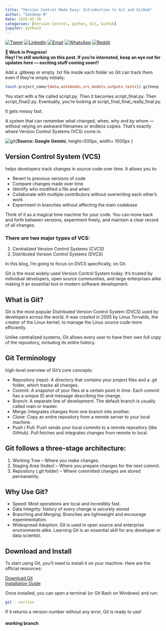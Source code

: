 ```yaml
---
title: "Version Control Made Easy: Introduction to Git and GitHub"
author: "Sandeep N"
date: 2025-05-30
categories: [Version Control, python, Git, Github]
jupyter: python3
---
```


[![Tweet](https://img.shields.io/badge/Tweet-Share_on_Twitter-1DA1F2?logo=twitter)](https://twitter.com/intent/tweet?text=Check%20out%20this%20post!&url=https%3A%2F%2Fsandeepnarasimhan.github.io%2FNeural-Notes%2Fposts%2FVenvs.html)
[![LinkedIn](https://img.shields.io/badge/Share-LinkedIn-blue?logo=linkedin)](https://www.linkedin.com/sharing/share-offsite/?url=https%3A%2F%2Fsandeepnarasimhan.github.io%2FNeural-Notes%2Fposts%2FVenvs.html)
[![Email](https://img.shields.io/badge/Email-Share_via_Email-red?logo=gmail)](mailto:?subject=Interesting%20Post&body=Check%20out%20this%20blog%20post%3A%20https%3A%2F%2Fsandeepnarasimhan.github.io%2FNeural-Notes%2Fposts%2FVenvs.html)
[![WhatsApp](https://img.shields.io/badge/WhatsApp-Share-25D366?logo=whatsapp&logoColor=white)](https://api.whatsapp.com/send?text=Check%20out%20this%20blog%20post%3A%20https%3A%2F%2Fsandeepnarasimhan.github.io%2FNeural-Notes%2Fposts%2FVenvs.html)
[![Reddit](https://img.shields.io/badge/Reddit-Share-orange?logo=reddit)](https://www.reddit.com/submit?url=https%3A%2F%2Fsandeepnarasimhan.github.io%2FNeural-Notes%2Fposts%2FVenvs.html&title=Virtual%20Environments)


::: {.callout-warning icon="🛠️" .bg-yellow-100 .border-yellow-500 .text-yellow-800}
**🚧 Work in Progress!**  
**Hey! I’m still working on this post. If you’re interested, keep an eye out for updates here — exciting stuff coming soon!!**
:::

Add a .gitkeep or empty .txt file inside each folder so Git can track them even if they’re empty initially:

```.bash
touch project_name/{data,notebooks,src,models,outputs,tests}/.gitkeep
```

You start with a file called script.py. Then it becomes script_final.py. Then script_final2.py. Eventually, you’re looking at script_final_final_really_final.py.

It gets messy fast.

A system that can remember what changed, when, why and by whom — without relying on awkward filenames or endless copies. That’s exactly where Version Control Systems (VCS) come in.

![git](images/git.png){**Source: Google Gemini**, height=500px, width= 1000px }

## Version Control System (VCS)

helps developers track changes in source code over time. It allows you to:

- Revert to previous versions of code
- Compare changes made over time
- Identify who modified a file and when
- Collaborate with multiple contributors without overwriting each other's work
- Experiment in branches without affecting the main codebase

Think of it as a magical time machine for your code. You can move back and forth between versions, experiment freely, and maintain a clear record of all changes.

### There are two major types of VCS:

1. Centralized Version Control Systems (CVCS)
2. Distributed Version Control Systems (DVCS)

In this blog, I’m going to focus on DVCS specifically, on Git.

::: {.callout-note title="Note"}
Git is the most widely used Version Control System today. It’s trusted by individual developers, open source communities, and large enterprises alike making it an essential tool in modern software development.
:::

## What is Git?

Git is the most popular Distributed Version Control System (DVCS) used by developers across the world. It was created in 2005 by Linus Torvalds, the creator of the Linux kernel, to manage the Linux source code more efficiently.

Unlike centralized systems, Git allows every user to have their own full copy of the repository, including its entire history.

## Git Terminology
high-level overview of Git’s core concepts:

- Repository (repo): A directory that contains your project files and a .git folder, which tracks all changes.
- Commit: A snapshot of your files at a certain point in time. Each commit has a unique ID and message describing the change.
- Branch: A separate line of development. The default branch is usually called main or master.
- Merge: Integrates changes from one branch into another.
- Clone: Copy an entire repository from a remote server to your local machine.
- Push / Pull: Push sends your local commits to a remote repository (like GitHub). Pull fetches and integrates changes from remote to local.

## Git follows a three-stage architecture:
1. Working Tree – Where you make changes.
2. Staging Area (Index) – Where you prepare changes for the next commit.
3. Repository (.git folder) – Where committed changes are stored permanently.

## Why Use Git?
- Speed: Most operations are local and incredibly fast.
- Data Integrity: history of every change is securely stored
- Branching and Merging: Branches are lightweight and encourage experimentation.
- Widespread Adoption: Git is used in open source and enterprise environments alike. Learning Git is an essential skill for any developer or data scientist.

## Download and Install
To start using Git, you’ll need to install it on your machine. Here are the official resources:

[Download Git](https://git-scm.com/downloads)  
[Installation Guide](https://git-scm.com/book/en/v2/Getting-Started-Installing-Git)

Once installed, you can open a terminal (or Git Bash on Windows) and run:
```.bash
git --version
```
If it returns a version number without any error, Git is ready to use!











#### working branch